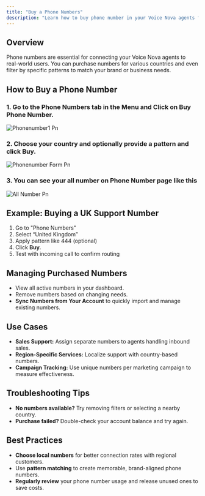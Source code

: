 ```yaml
---
title: "Buy a Phone Numbers"
description: "Learn how to buy phone number in your Voice Nova agents for different countries and also with Pattern. "
---
```


## Overview

Phone numbers are essential for connecting your Voice Nova agents to real-world users. You can purchase numbers for various countries and even filter by specific patterns to match your brand or business needs.

## How to Buy a Phone Number

### 1. Go to the **Phone Numbers** tab in the Menu and Click on **Buy Phone Number.**

![Phonenumber1 Pn](/images/phonenumber1.png)

### 2.  Choose your country and optionally provide a pattern and click Buy.

![Phonenumber Form Pn](/images/phonenumber-form.png)

### 3. You can see your all number on Phone Number page like this

![All Number Pn](/images/all-number.png)

## Example: Buying a UK Support Number

1. Go to "Phone Numbers"
2. Select “United Kingdom”
3. Apply pattern like 444 (optional)
4. Click **Buy.**
5. Test with incoming call to confirm routing

## Managing Purchased Numbers

- View all active numbers in your dashboard.
- Remove numbers based on changing needs.
- **Sync Numbers from Your Account** to quickly import and manage existing numbers.

## Use Cases

- **Sales Support:** Assign separate numbers to agents handling inbound sales.
- **Region-Specific Services:** Localize support with country-based numbers.
- **Campaign Tracking:** Use unique numbers per marketing campaign to measure effectiveness.

## Troubleshooting Tips

- **No numbers available?** Try removing filters or selecting a nearby country.
- **Purchase failed?** Double-check your account balance and try again.

## Best Practices

- **Choose local numbers** for better connection rates with regional customers.
- Use **pattern matching** to create memorable, brand-aligned phone numbers.
- **Regularly review** your phone number usage and release unused ones to save costs.